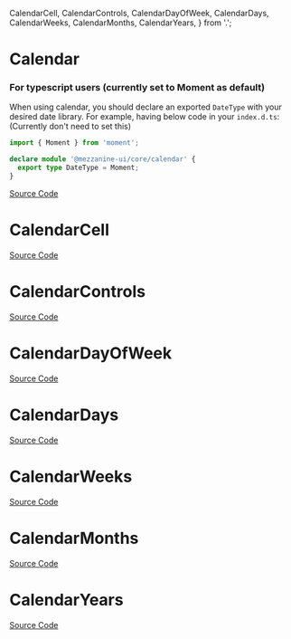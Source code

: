   CalendarCell,
  CalendarControls,
  CalendarDayOfWeek,
  CalendarDays,
  CalendarWeeks,
  CalendarMonths,
  CalendarYears,
} from '.';

<Meta title="Utility/Calendar/Doc" />

# Calendar

<Description of={Calendar} />

### For typescript users (currently set to Moment as default)

When using calendar, you should declare an exported `DateType` with your desired date library.
For example, having below code in your `index.d.ts`:
(Currently don't need to set this)

```ts
import { Moment } from 'moment';

declare module '@mezzanine-ui/core/calendar' {
  export type DateType = Moment;
}
```

[Source Code](https://github.com/Mezzanine-UI/mezzanine/blob/main/packages/react/src/Calendar/Calendar.tsx)

<ArgsTable of={Calendar} />

# CalendarCell

<Description of={CalendarCell} />

[Source Code](https://github.com/Mezzanine-UI/mezzanine/blob/main/packages/react/src/Calendar/CalendarCell.tsx)

<ArgsTable of={CalendarCell} />

# CalendarControls

<Description of={CalendarControls} />

[Source Code](https://github.com/Mezzanine-UI/mezzanine/blob/main/packages/react/src/Calendar/CalendarControls.tsx)

<ArgsTable of={CalendarControls} />

# CalendarDayOfWeek

<Description of={CalendarDayOfWeek} />

[Source Code](https://github.com/Mezzanine-UI/mezzanine/blob/main/packages/react/src/Calendar/CalendarDayOfWeek.tsx)

<ArgsTable of={CalendarDayOfWeek} />

# CalendarDays

<Description of={CalendarDays} />

[Source Code](https://github.com/Mezzanine-UI/mezzanine/blob/main/packages/react/src/Calendar/CalendarDays.tsx)

<ArgsTable of={CalendarDays} />

# CalendarWeeks

<Description of={CalendarWeeks} />

[Source Code](https://github.com/Mezzanine-UI/mezzanine/blob/main/packages/react/src/Calendar/CalendarWeeks.tsx)

<ArgsTable of={CalendarWeeks} />

# CalendarMonths

<Description of={CalendarMonths} />

[Source Code](https://github.com/Mezzanine-UI/mezzanine/blob/main/packages/react/src/Calendar/CalendarMonths.tsx)

<ArgsTable of={CalendarMonths} />

# CalendarYears

<Description of={CalendarYears} />

[Source Code](https://github.com/Mezzanine-UI/mezzanine/blob/main/packages/react/src/Calendar/CalendarYears.tsx)

<ArgsTable of={CalendarYears} />
